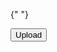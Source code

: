 <script>

<Meta title="Components/Molecules/File Upload"/>

# ⚛️ File Upload

## Usage

```js
<script>
    import FileUpload from "@dusk-network/file-upload";

    let schema = yup.object().shape({
    file: yup
      .mixed()
      .label("Upload file")
      .required("A file is required")
      .test("fileSize", "File too large", (value) => value && value[0].size <= 1000000)
      .test(
        "fileFormat",
        "Unsupported file format",
        (value) => value && ["image/png", "image/jpeg"].includes(value[0].type),
      ),
    });

    let fields = {
        file: null,
    };

    let uploaded = false;
    let submitted = false;
    function formSubmit() {
        submitted = true;
        if (schema.isValidSync({ file: fields.file })) {
        uploaded = true;
        submitted = false;
        alert("submit form");
        } else {
        uploaded = false;
        }
    }
</script>

{" "}

<Form submitted="{submitted}" schema="{schema}" fields="{fields}" submitHandler="{formSubmit}">
  <Control name="file" let:id let:state>
    <FileUpload
      id="{id}"
      state="{state}"
      uploaded="{uploaded}"
      on:inputFile="{(event) => (fields.file = event.detail.file)}"
    />
  </Control>
  <Control>
    <Button type="submit" size="lg" variant="cta">
      Upload
    </Button>
  </Control>
</Form>
